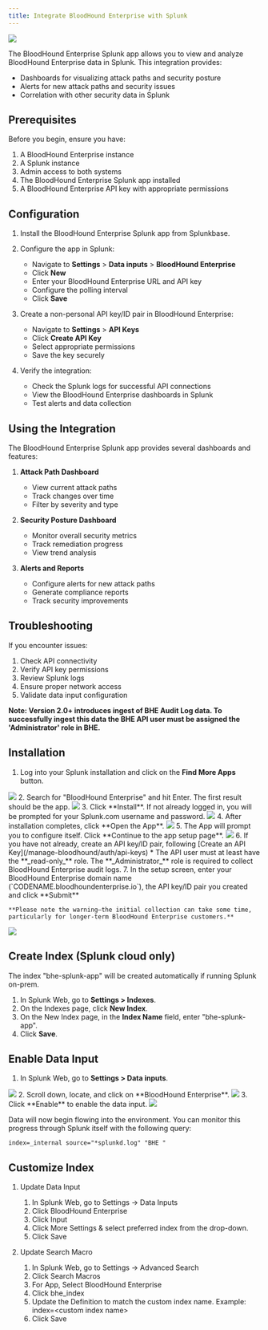 ---
title: Integrate BloodHound Enterprise with Splunk
---

<Frame>
  <img src="/assets/18258001080731.png"/>
</Frame>

The BloodHound Enterprise Splunk app allows you to view and analyze BloodHound Enterprise data in Splunk. This integration provides:

- Dashboards for visualizing attack paths and security posture
- Alerts for new attack paths and security issues
- Correlation with other security data in Splunk

## Prerequisites

Before you begin, ensure you have:

1. A BloodHound Enterprise instance
2. A Splunk instance
3. Admin access to both systems
4. The BloodHound Enterprise Splunk app installed
5. A BloodHound Enterprise API key with appropriate permissions

## Configuration

1. Install the BloodHound Enterprise Splunk app from Splunkbase.

2. Configure the app in Splunk:
   - Navigate to **Settings** > **Data inputs** > **BloodHound Enterprise**
   - Click **New**
   - Enter your BloodHound Enterprise URL and API key
   - Configure the polling interval
   - Click **Save**

3. Create a non-personal API key/ID pair in BloodHound Enterprise:
   - Navigate to **Settings** > **API Keys**
   - Click **Create API Key**
   - Select appropriate permissions
   - Save the key securely

4. Verify the integration:
   - Check the Splunk logs for successful API connections
   - View the BloodHound Enterprise dashboards in Splunk
   - Test alerts and data collection

## Using the Integration

The BloodHound Enterprise Splunk app provides several dashboards and features:

1. **Attack Path Dashboard**
   - View current attack paths
   - Track changes over time
   - Filter by severity and type

2. **Security Posture Dashboard**
   - Monitor overall security metrics
   - Track remediation progress
   - View trend analysis

3. **Alerts and Reports**
   - Configure alerts for new attack paths
   - Generate compliance reports
   - Track security improvements

## Troubleshooting

If you encounter issues:

1. Check API connectivity
2. Verify API key permissions
3. Review Splunk logs
4. Ensure proper network access
5. Validate data input configuration

**Note: Version 2.0+ introduces ingest of BHE Audit Log data. To successfully ingest this data the BHE API user must be assigned the 'Administrator' role in BHE.**

## Installation

1.  Log into your Splunk installation and click on the **Find More Apps** button.
<Frame>
  <img src="/assets/image1-9.png"/>
</Frame>
2.  Search for "BloodHound Enterprise" and hit Enter. The first result should be the app.
<Frame>
  <img src="/assets/image1-10.png"/>
</Frame>
3.  Click **Install**. If not already logged in, you will be prompted for your Splunk.com username and password.
<Frame>
  <img src="/assets/image1-11.png"/>
</Frame>
4.  After installation completes, click **Open the App**.
<Frame>
  <img src="/assets/image1-12.png"/>
</Frame>
5.  The App will prompt you to configure itself. Click **Continue to the app setup page**.
<Frame>
  <img src="/assets/image1-13.png"/>
</Frame>
6.  If you have not already, create an API key/ID pair, following [Create an API Key](/manage-bloodhound/auth/api-keys)
    * The API user must at least have the **_read-only_** role. The **_Administrator_** role is required to collect BloodHound Enterprise audit logs.
7.  In the setup screen, enter your BloodHound Enterprise domain name (`CODENAME.bloodhoundenterprise.io`), the API key/ID pair you created and click **Submit**

    **Please note the warning—the initial collection can take some time, particularly for longer-term BloodHound Enterprise customers.**
<Frame>
  <img src="/assets/image1-14.png"/>
</Frame>

## Create Index (Splunk cloud only)

The index "bhe-splunk-app" will be created automatically if running Splunk on-prem.

1.  In Splunk Web, go to **Settings > Indexes**.
2.  On the Indexes page, click **New Index**.
3.  On the New Index page, in the **Index Name** field, enter "bhe-splunk-app".
4.  Click **Save**.

## Enable Data Input

1.  In Splunk Web, go to **Settings > Data inputs**.
<Frame>
  <img src="/assets/image1-15.png"/>
</Frame>
2.  Scroll down, locate, and click on **BloodHound Enterprise**.
<Frame>
  <img src="/assets/image1-16.png"/>
</Frame>
3.  Click **Enable** to enable the data input.
<Frame>
  <img src="/assets/image1-17.png"/>
</Frame>

Data will now begin flowing into the environment. You can monitor this progress through Splunk itself with the following query:

```
index=_internal source="*splunkd.log" "BHE "
```

## Customize Index

1.  Update Data Input
    1.  In Splunk Web, go to Settings -> Data Inputs
    2.  Click BloodHound Enterprise
    3.  Click Input
    4.  Click More Settings & select preferred index from the drop-down.
    5.  Click Save

2.  Update Search Macro
    1.  In Splunk Web, go to Settings -> Advanced Search
    2.  Click Search Macros
    3.  For App, Select BloodHound Enterprise
    4.  Click bhe_index
    5.  Update the Definition to match the custom index name.
        Example: index=&lt;custom index name&gt;
    6.  Click Save
